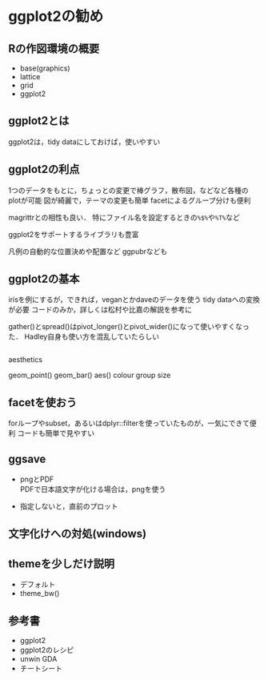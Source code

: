 # ggplot2の勧め {#ggplot2}

<!--
![](images/tools_list01.png){ width=70% }
<img src="images/tools_list01.png" width="30%">
-->


## Rの作図環境の概要

- base(graphics)
- lattice
- grid
- ggplot2

## ggplot2とは

ggplot2は，tidy dataにしておけば，使いやすい


## ggplot2の利点

1つのデータをもとに，ちょっとの変更で棒グラフ，散布図，などなど各種のplotが可能
図が綺麗で，テーマの変更も簡単
facetによるグループ分けも便利

magrittrとの相性も良い．
特にファイル名を設定するときの`%$%`や`%T%`など

ggplot2をサポートするライブラリも豊富

凡例の自動的な位置決めや配置など
ggpubrなども



## ggplot2の基本

irisを例にするが，できれば，veganとかdaveのデータを使う
tidy dataへの変換が必要
コードのみか，詳しくは松村や比嘉の解説を参考に

gather()とspread()はpivot_longer()とpivot_wider()になって使いやすくなった．
Hadley自身も使い方を混乱していたらしい



```r

```

aesthetics

geom_point()
geom_bar()
aes()
colour
group
size

## facetを使おう

forループやsubset，あるいはdplyr::filterを使っていたものが，一気にできて便利
コードも簡単で見やすい


## ggsave

- pngとPDF   
PDFで日本語文字が化ける場合は，pngを使う

- 指定しないと，直前のプロット   



## 文字化けへの対処(windows)



## themeを少しだけ説明

- デフォルト   
- theme_bw()   


## 参考書

- ggplot2
- ggplot2のレシピ
- unwin GDA
- チートシート


